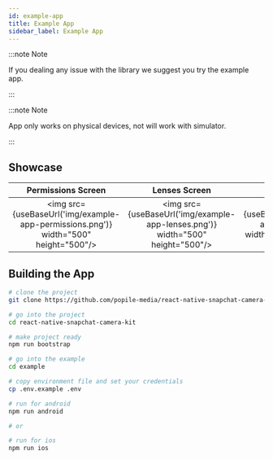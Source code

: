 ```yaml
---
id: example-app
title: Example App
sidebar_label: Example App
---
```



:::note Note

If you dealing any issue with the library we suggest you try the example app.

:::

:::note Note

App only works on physical devices, not will work with simulator.

:::

## Showcase

|                                  Permissions Screen                                  |                                 Lenses Screen                                  |                                  Camera Screen                                  |
| :---------------------------------------------------------------------------------: | :----------------------------------------------------------------------------: | :-----------------------------------------------------------------------------: |
| <img src={useBaseUrl('img/example-app-permissions.png')} width="500" height="500"/> | <img src={useBaseUrl('img/example-app-lenses.png')} width="500" height="500"/> | <img src={useBaseUrl('img/example-app-camera.png')} width="500" height="500" /> |

## Building the App

```bash
# clone the project
git clone https://github.com/popile-media/react-native-snapchat-camera-kit.git

# go into the project
cd react-native-snapchat-camera-kit

# make project ready
npm run bootstrap

# go into the example
cd example

# copy environment file and set your credentials
cp .env.example .env

# run for android
npm run android

# or

# run for ios
npm run ios
```
